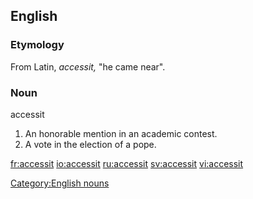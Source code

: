 ==English==

===Etymology===
From Latin, ''accessit,'' "he came near".

===Noun===
accessit

# An honorable mention in an academic contest.
# A vote in the election of a pope.

[[Category:English nouns]]

[[fr:accessit]]
[[io:accessit]]
[[ru:accessit]]
[[sv:accessit]]
[[vi:accessit]]